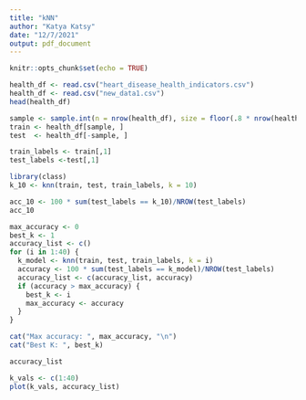 ```yaml
---
title: "kNN"
author: "Katya Katsy"
date: "12/7/2021"
output: pdf_document
---
```


```r
knitr::opts_chunk$set(echo = TRUE)
```


```r
health_df <- read.csv("heart_disease_health_indicators.csv")
health_df <- read.csv("new_data1.csv")
head(health_df)
```

```r
sample <- sample.int(n = nrow(health_df), size = floor(.8 * nrow(health_df)), replace = F)
train <- health_df[sample, ]
test  <- health_df[-sample, ]

train_labels <- train[,1]
test_labels <-test[,1]
```

```r
library(class)
k_10 <- knn(train, test, train_labels, k = 10)
```

```r
acc_10 <- 100 * sum(test_labels == k_10)/NROW(test_labels)
acc_10
```

```r
max_accuracy <- 0
best_k <- 1
accuracy_list <- c()
for (i in 1:40) {
  k_model <- knn(train, test, train_labels, k = i)
  accuracy <- 100 * sum(test_labels == k_model)/NROW(test_labels)
  accuracy_list <- c(accuracy_list, accuracy)
  if (accuracy > max_accuracy) {
    best_k <- i
    max_accuracy <- accuracy
  }
}

cat("Max accuracy: ", max_accuracy, "\n")
cat("Best K: ", best_k)
```

```r
accuracy_list
```

```r
k_vals <- c(1:40)
plot(k_vals, accuracy_list)
```

